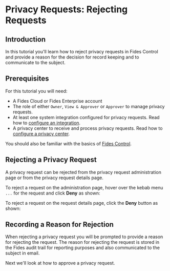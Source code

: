 
# Privacy Requests: Rejecting Requests

<TutorialKey duration="2" product="Fides" topic="Privacy Requests" interactive="true"/>

## Introduction
In this tutorial you'll learn how to reject privacy requests in Fides Control and provide a reason for the decision for record keeping and to communicate to the subject.

## Prerequisites

For this tutorial you will need:

* A Fides Cloud or Fides Enterprise account
* The role of either `Owner`, `View & Approver` or `Approver` to manage privacy requests.
* At least one system integration configured for privacy requests. Read how to [configure an integration](privacy-requests-configure-integrations).
* A privacy center to receive and process privacy requests. Read how to [configure a privacy center](#LINK).

You should also be familiar with the basics of [Fides Control](#LINK).

## Rejecting a Privacy Request
A privacy request can be rejected from the privacy request administration page or from the privacy request details page. 

To reject a request on the administration page, hover over the kebab menu `...` for the request and click **Deny** as shown:

<Screenshot img="/assets/img/tutorials/privacy-requests-reject.gif" description="Reject Privacy Request" mw="500"/>

To reject a request on the request details page, click the **Deny** button as shown:

<Screenshot img="/assets/img/tutorials/privacy-requests-deny.gif" description="Reject Privacy Request" mw="500"/>

## Recording a Reason for Rejection

When rejecting a privacy request you will be prompted to provide a reason for rejecting the request. The reason for rejecting the request is stored in the Fides audit trail for reporting purposes and also communicated to the subject in email.
<Screenshot img="/assets/img/tutorials/privacy-requests-reject-reason.gif" description="Reject Privacy Request Reason" mw="500"/>

Next we'll look at how to approve a privacy request.